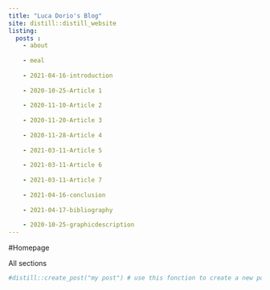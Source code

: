 ```yaml
---
title: "Luca Dorio's Blog"
site: distill::distill_website
listing: 
  posts :
    - about
    
    - meal
    
    - 2021-04-16-introduction
    
    - 2020-10-25-Article 1
    
    - 2020-11-10-Article 2 
    
    - 2020-11-20-Article 3
    
    - 2020-11-28-Article 4 
    
    - 2021-03-11-Article 5
    
    - 2021-03-11-Article 6 
    
    - 2021-03-11-Article 7
    
    - 2021-04-16-conclusion 
    
    - 2021-04-17-bibliography 
    
    - 2020-10-25-graphicdescription
---
```


#Homepage 

All sections

```r
#distill::create_post("my post") # use this fonction to create a new post
```

